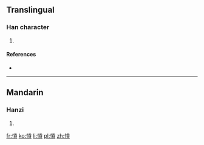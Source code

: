 ==Translingual==

===Han character===
{{Han char|rn=61|rad=心|as=10|sn=13|four=9108<sub>6</sub>|canj=心一月金 (PMBC), X心一月金 (XPMBC)}}

# {{defn|Han|sort=心10}}

====References====
* {{Han ref|kx=0396.100|dkj=10984|dj=0734.170|hdz=42335.130|uh=6129|ud=24873|bh=DD70|bd=56688}}

----

==Mandarin==

===Hanzi===
{{cmn-hanzi|pin=[[gōng]] ([[gong1]])|wg=kung<sup>1</sup>}}

# {{defn|lang=cmn|sort=心10}}

[[fr:愩]]
[[ko:愩]]
[[li:愩]]
[[pl:愩]]
[[zh:愩]]